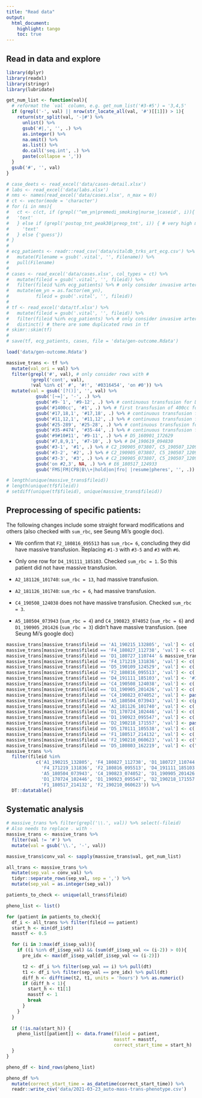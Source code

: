 ```yaml
---
title: "Read data"
output:
  html_document:
    highlight: tango
    toc: true
---
```


## Read in data and explore
```r
library(dplyr)
library(readxl)
library(stringr)
library(lubridate)

get_num_list <- function(val){
  # reformat the `val` column, e.g. get_num_list('#3-#5') = '3,4,5'
  if (grepl('-', val) || nrow(str_locate_all(val, '#')[[1]]) > 1){
    return(str_split(val, '-|#') %>% 
      unlist() %>%
      gsub('#|,', '', .) %>% 
      as.integer() %>% 
      na.omit() %>% 
      as.list() %>% 
      do.call('seq.int', .) %>% 
      paste(collapse = ','))
  }
  gsub('#', '', val)
}
```

```r
# case_deets <- read_excel('data/cases-detail.xlsx')
# labs <- read_excel('data/labs.xlsx')
# nms <- names(read_excel('data/cases.xlsx', n_max = 0))
# ct <- vector(mode = 'character')
# for (i in nms){
#   ct <- c(ct, if (grepl('^em_yn|premedi_smoking|nurse_|caseid', i)){
#   'text'
#   } else if (grepl('postop_tnt_peak30|preop_tnt', i)) { # very high missing rate for these columns anyway
#     'text'
#   } else {'guess'})
# }
# 
# ecg_patients <- readr::read_csv('data/vitaldb_trks_art_ecg.csv') %>%
#   mutate(Filename = gsub('.vital', '', Filename)) %>%
#   pull(Filename)
# 
# cases <- read_excel('data/cases.xlsx', col_types = ct) %>%
#   mutate(fileid = gsub('.vital', '', fileid)) %>%
#   filter(fileid %in% ecg_patients) %>% # only consider invasive arterial monitoring  patients
#   mutate(em_yn = as.factor(em_yn),
#          fileid = gsub('.vital', '', fileid))
# 
# tf <- read_excel('data/tf.xlsx') %>%
#   mutate(fileid = gsub('.vital', '', fileid)) %>%
#   filter(fileid %in% ecg_patients) %>% # only consider invasive arterial monitoring  patients
#   distinct() # there are some duplicated rows in tf
# skimr::skim(tf)
# 
# save(tf, ecg_patients, cases, file = 'data/gen-outcome.Rdata')
```


```r
load('data/gen-outcome.Rdata')

massive_trans <- tf %>% 
  mutate(val_ori = val) %>% 
  filter(grepl('#', val), # only consider rows with #
         !grepl('cont', val),
         !val %in% c(' #', '#!', '#0316454', 'on #0')) %>% 
  mutate(val = gsub('[?()]', '', val) %>% 
           gsub('[~=]', '-', .) %>% 
           gsub('#9-`1', '#9-12', .) %>% # continuous transfusion for D1_160720_000512
           gsub('#1400cc', '#1', .) %>% # first transfusion of 400cc for D4_191003_082024
           gsub('#17,18,1', '#17,18', .) %>% # continuous transfusion for E5_180907_075903
           gsub('#11,12,1', '#11,12', .) %>% # continuous transfusion for A4_180528_103731
           gsub('#25-289', '#25-28', .) %>% # continuous transfusion for D1_180419_143306
           gsub('#35-#474', '#35-44', .) %>% # continuous transfusion for F4_160803_115114
           gsub('#9#10#11', '#9-11', .) %>% # D5_160901_172629
           gsub('#7,8,9,1', '#7-10', .) %>% # D4_190619_094830
           gsub('#3-1', '#1', .) %>% # C2_190905_073807, C5_190507_120916
           gsub('#3-2', '#2', .) %>% # C2_190905_073807, C5_190507_120916, A2_180716_111059
           gsub('#3-3', '#3', .) %>% # C2_190905_073807, C5_190507_120916, A2_180716_111059
           gsub('on #2,3', NA, .) %>% # E6_180517_124933
           gsub('FMS|FM|CPB|B\\+|hold|on|fro| |resume|pheres', '', .))

```

```r
# length(unique(massive_trans$fileid))
# length(unique(tf$fileid))
# setdiff(unique(tf$fileid), unique(massive_trans$fileid))
```


## Preprocessing of specific patients:

The following changes include some straight forward modifications and others (also checked with `sum_rbc`, see Seung Mi's google doc).

- We confirm that `F2_180816_095513` has `sum_rbc= 6`, concluding they did have massive transfusion.
Replacing `#1-3` with `#3-5` and `#3` with `#6`.

- Only one row for `D4_191111_185103`. 
Checked `sum_rbc = 1`. 
So this patient did not have massive transfusion.

- `A2_181126_101740`: `sum_rbc = 13`, had massive transfusion.

- `A2_181126_101740`: `sum_rbc = 6`, had massive transfusion.

- `C4_190508_124038` does not have massive transfusion. 
Checked `sum_rbc = 3`. 

- `A5_180504_073943` (`sum_rbc = 4`) and `C4_190823_074052` (`sum_rbc = 6`) and `D1_190905_201426` (`sum_rbc = 3`) didn't have massive transfusion. (see Seung Mi's google doc)
```r
massive_trans[massive_trans$fileid == 'A1_190215_132805', 'val'] <- c('#1,#2', '#3', '#4', '#5', '#6')
massive_trans[massive_trans$fileid == 'F4_180827_112738', 'val'] <- c('#1', '#2', '#3', '#4')
massive_trans[massive_trans$fileid == 'D1_180727_110744' & massive_trans$val == '#3.4.5', 'val'] <- '#3,4,5'
massive_trans[massive_trans$fileid == 'F4_171219_131836', 'val'] <- c('#1', '#2', '#3', '#4')
massive_trans[massive_trans$fileid == 'D5_190109_124529', 'val'] <- c('#1,2', '#3-6', '#7-10', '#11-14', '#15')
massive_trans[massive_trans$fileid == 'F2_180816_095513', 'val'] <- c('#1', '#2', '#3-5', '#6')
massive_trans[massive_trans$fileid == 'D4_191111_185103', 'val'] <- '#1'
massive_trans[massive_trans$fileid == 'C4_190508_124038', 'val'] <- c('#1', '#2', '#3')
massive_trans[massive_trans$fileid == 'D1_190905_201426', 'val'] <- c('#1-2', '#3')
massive_trans[massive_trans$fileid == 'C4_190823_074052', 'val'] <- paste0('#', seq.int(6))
massive_trans[massive_trans$fileid == 'A5_180504_073943', 'val'] <- c(paste0('#', seq.int(4)), NA)
massive_trans[massive_trans$fileid == 'A2_181126_101740', 'val'] <- c('#1', '#2', '#3-4', '#5-6', '#7-8', paste0('#', 9:13))
massive_trans[massive_trans$fileid == 'D1_170724_102446', 'val'] <- c('#1-2', '#3-4', '#5-6')
massive_trans[massive_trans$fileid == 'D1_190923_095547', 'val'] <- c('#1-4', '#5-6', '#7-8')
massive_trans[massive_trans$fileid == 'D2_190218_171557', 'val'] <- paste0('#', seq.int(5))
massive_trans[massive_trans$fileid == 'D5_170111_105538', 'val'] <- c('#1-11', '#12-27', '#28-43', '#44-51', '#52-59') 
massive_trans[massive_trans$fileid == 'F1_180517_214132', 'val'] <- c('#1-2', '#3-6', '#7-10', '#11-14')
massive_trans[massive_trans$fileid == 'F2_190210_060623', 'val'] <- c("#1-3", "#4-6", "#7-9", "#10-14", "#15")
massive_trans[massive_trans$fileid == 'D5_180803_162219', 'val'] <- c("#1-2", "#3-4", "#5-10", "#11-14", "#15-18", "#19-22", "#23-24")
massive_trans %>% 
  filter(fileid %in% 
           c('A1_190215_132805', 'F4_180827_112738', 'D1_180727_110744', 'D5_190109_124529', 
             'F4_171219_131836', 'F2_180816_095513', 'D4_191111_185103', 'C4_190508_124038', 
             'A5_180504_073943', 'C4_190823_074052', 'D1_190905_201426', 'A2_181126_101740', 
             'D1_170724_102446', 'D1_190923_095547', 'D2_190218_171557', 'D5_170111_105538',
             'F1_180517_214132', 'F2_190210_060623')) %>% 
  DT::datatable()
```

## Systematic analysis

```r
# massive_trans %>% filter(grepl('\\.', val)) %>% select(-fileid)
# Also needs to replace . with -
massive_trans <- massive_trans %>% 
  filter(val != '#') %>% 
  mutate(val = gsub('\\.', '-', val))

massive_trans$conv_val <- sapply(massive_trans$val, get_num_list)
```


```r
all_trans <- massive_trans %>%
  mutate(sep_val = conv_val) %>% 
  tidyr::separate_rows(sep_val, sep = ',') %>%
  mutate(sep_val = as.integer(sep_val))

patients_to_check <- unique(all_trans$fileid)

pheno_list <- list()

for (patient in patients_to_check){
  df_i <- all_trans %>% filter(fileid == patient)
  start_h <- min(df_i$dt)
  masstf <- 0.5

  for (i in 3:max(df_i$sep_val)){
    if ((i %in% df_i$sep_val) && (sum(df_i$sep_val <= (i-2)) > 0)){
      pre_idx <- max(df_i$sep_val[df_i$sep_val <= (i-2)])

      t2 <- df_i %>% filter(sep_val == i) %>% pull(dt)
      t1 <- df_i %>% filter(sep_val == pre_idx) %>% pull(dt)
      diff_h <- difftime(t2, t1, units = 'hours') %>% as.numeric()
      if (diff_h < 1){
        start_h <- t1[1]
        masstf <- 1
        break
      }
    }
  }
  
  if (!is.na(start_h)) {
    pheno_list[[patient]] <- data.frame(fileid = patient,
                                        masstf = masstf,
                                        correct_start_time = start_h)
  }
}

pheno_df <- bind_rows(pheno_list)
```


```r
pheno_df %>%
  mutate(correct_start_time = as_datetime(correct_start_time)) %>% 
  readr::write_csv('data/2021-03-23_auto-mass-trans-phenotype.csv')
```
